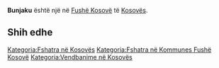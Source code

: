 {{Fshat në 
 | Emri                = Bunjaku
 | EmriAlt                = 
 | NAME_SHORT_FORM=      
 | NAME_GENERIC=      
 | NAME_SORT_NAME_RO=      BUNJAKU
 | FULL_NAME_RO = Bunjaku
 | FULL_NAME_ND_RO=Bunjaku
 | SORT_NAME_RG=BUNJAKU
 | FULL_NAME_RG=Bunjaku
 | FULL_NAME_ND_RG=Bunjaku
 | SRP_NAME_SHORT_FORM=      
 | SRP_NAME_GENERIC=      
 | SRP_NAME_SORT_NAME_RO=      
 | SRP_FULL_NAME_RO = 
 | SRP_FULL_NAME_ND_RO=
 | SRP_SORT_NAME_RG=
 | SRP_FULL_NAME_RG=
 | SRP_FULL_NAME_ND_RG=
 | Emri (Rasa dhanore) = 
 | Figura              = 
 | Shteti              = Kosovo
 | Komuna              = Fushë Kosovë
 | Kodi postar         = 
 | Sipërfaqja          = 

 | Popullsia           = 

 | Regj. i popullsisë  = 
 | Dend. e popullsisë  = 
 | Faqja zyrtare       = 
 <!--- Koordinatat ----> 
 | Gjerësia            = 42.650278
 | Gjatësia            = 21.683056
 | Lartësia            = 
}}
'''Bunjaku''' është një [[]] në [[Fushë Kosovë]] të [[Kosovës]].

<!-- == Gjeografia == -->
<!-- == Historia == -->
<!-- == Demografia == -->
== Shih edhe ==
{{Komuna Fushë Kosovë}}
{{Kosovo-Administrata-Cung}}

[[Kategoria:Fshatra në Kosovës]]
[[Kategoria:Fshatra në Kommunes Fushë Kosovë]]
[[Kategoria:Vendbanime në Kosovës]]